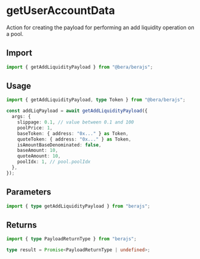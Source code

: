 # getUserAccountData

Action for creating the payload for performing an add liquidity operation on a pool.

## Import

```ts
import { getAddLiquidityPayload } from "@bera/berajs";
```

## Usage

```ts
import { getAddLiquidityPayload, type Token } from "@bera/berajs";

const addLiqPayload = await getAddLiquidityPayload({
  args: {
    slippage: 0.1, // value between 0.1 and 100
    poolPrice: 1,
    baseToken: { address: "0x..." } as Token,
    quoteToken: { address: "0x..." } as Token,
    isAmountBaseDenominated: false,
    baseAmount: 10,
    quoteAmount: 10,
    poolIdx: 1, // pool.poolIdx
  },
});
```

## Parameters

```ts
import { type getAddLiquidityPayload } from "berajs";
```

## Returns

```ts
import { type PayloadReturnType } from "berajs";

type result = Promise<PayloadReturnType | undefined>;
```
